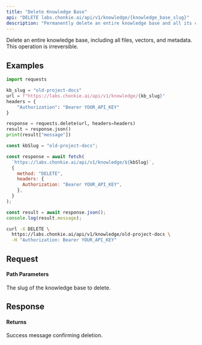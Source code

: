 ```yaml
---
title: "Delete Knowledge Base"
api: "DELETE labs.chonkie.ai/api/v1/knowledge/{knowledge_base_slug}"
description: "Permanently delete an entire knowledge base and all its contents"
---
```


Delete an entire knowledge base, including all files, vectors, and metadata. This operation is irreversible.

## Examples

<CodeGroup>

```python Python
import requests

kb_slug = "old-project-docs"
url = f"https://labs.chonkie.ai/api/v1/knowledge/{kb_slug}"
headers = {
    "Authorization": "Bearer YOUR_API_KEY"
}

response = requests.delete(url, headers=headers)
result = response.json()
print(result["message"])
```

```javascript JavaScript
const kbSlug = "old-project-docs";

const response = await fetch(
  `https://labs.chonkie.ai/api/v1/knowledge/${kbSlug}`,
  {
    method: "DELETE",
    headers: {
      Authorization: "Bearer YOUR_API_KEY",
    },
  }
);

const result = await response.json();
console.log(result.message);
```

```bash cURL
curl -X DELETE \
  https://labs.chonkie.ai/api/v1/knowledge/old-project-docs \
  -H "Authorization: Bearer YOUR_API_KEY"
```

</CodeGroup>

## Request

#### Path Parameters

<ParamField path="knowledge_base_slug" type="string" required>
  The slug of the knowledge base to delete.
</ParamField>

## Response

#### Returns

<ResponseField name="message" type="string">
  Success message confirming deletion.
</ResponseField>
